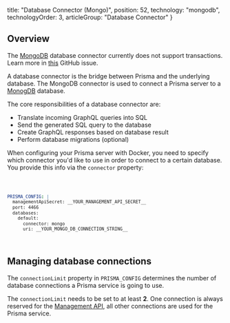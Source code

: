 
  title: "Database Connector (Mongo)",
  position: 52,
  technology: "mongodb",
  technologyOrder: 3,
  articleGroup: "Database Connector"
}

## Overview

<Warning>

The [MongoDB](jgfm) database connector currently does not support transactions. Learn more in [this](https://github.com/prisma/prisma/issues/3738) GitHub issue.

</Warning>

A database connector is the bridge between Prisma and the underlying database. The MongoDB connector is used to connect a Prisma server to a [MonogDB](https://www.mongodb.com) database. 

The core responsibilities of a database connector are:

- Translate incoming GraphQL queries into SQL
- Send the generated SQL query to the database
- Create GraphQL responses based on database result
- Perform database migrations (optional)

When configuring your Prisma server with Docker, you need to specify which connector you'd like to use in order to connect to a certain database. You provide this info via the `connector` property:

<Code lines="6">

```yml
PRISMA_CONFIG: |
  managementApiSecret: __YOUR_MANAGEMENT_API_SECRET__
  port: 4466
  databases:
    default:
      connector: mongo
      uri: __YOUR_MONGO_DB_CONNECTION_STRING__
```

</Code>

## Managing database connections

The `connectionLimit` property in `PRISMA_CONFIG` determines the number of database connections a Prisma service is going to use.

<Warning>

The `connectionLimit` needs to be set to at least **2**. One connection is always reserved for the [Management API](foe1), all other connections are used for the Prisma service.

</Warning>

